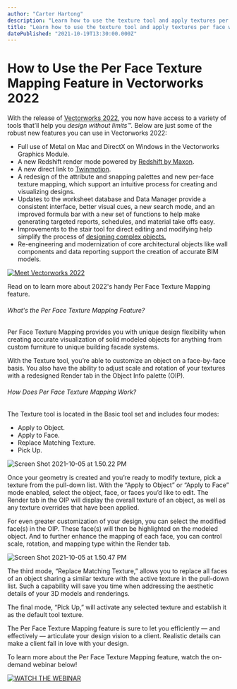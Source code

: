 ```yaml
---
author: "Carter Hartong"
description: "Learn how to use the texture tool and apply textures per face with Vectorworks 2022."
title: "Learn how to use the texture tool and apply textures per face with Vectorworks 2022." 
datePublished: "2021-10-19T13:30:00.000Z"
---
```

# How to Use the Per Face Texture Mapping Feature in Vectorworks 2022

With the release of [Vectorworks 2022](../../../net/vectorworks/blog/vectorworks-2022-now-available-for-download.html), you now have access to a variety of tools that’ll help you _design without limits™._ Below are just some of the robust new features you can use in Vectorworks 2022:

* Full use of Metal on Mac and DirectX on Windows in the Vectorworks Graphics Module.
* A new Redshift render mode powered by [Redshift by Maxon](https://www.maxon.net/en/redshift).
* A new direct link to [Twinmotion](https://www.unrealengine.com/en-US/twinmotion).
* A redesign of the attribute and snapping palettes and new per-face texture mapping, which support an intuitive process for creating and visualizing designs.
* Updates to the worksheet database and Data Manager provide a consistent interface, better visual cues, a new search mode, and an improved formula bar with a new set of functions to help make generating targeted reports, schedules, and material take offs easy.
* Improvements to the stair tool for direct editing and modifying help simplify the process of [designing complex objects.](../../../net/vectorworks/blog/the-best-3d-modeling-for-interior-architecture.html)
* Re-engineering and modernization of core architectural objects like wall components and data reporting support the creation of accurate BIM models.

[![Meet Vectorworks 2022](https://no-cache.hubspot.com/cta/default/3018241/0819809f-7527-4116-90d0-d3a0c80b3efd.png)](https://cta-redirect.hubspot.com/cta/redirect/3018241/0819809f-7527-4116-90d0-d3a0c80b3efd) 

Read on to learn more about 2022's handy Per Face Texture Mapping feature. 

###### What's the Per Face Texture Mapping Feature?

Per Face Texture Mapping provides you with unique design flexibility when creating accurate visualization of solid modeled objects for anything from custom furniture to unique building facade systems.

With the Texture tool, you’re able to customize an object on a face-by-face basis. You also have the ability to adjust scale and rotation of your textures with a redesigned Render tab in the Object Info palette (OIP).

###### How Does Per Face Texture Mapping Work?

The Texture tool is located in the Basic tool set and includes four modes:

* Apply to Object.
* Apply to Face.
* Replace Matching Texture.
* Pick Up.

![Screen Shot 2021-10-05 at 1.50.22 PM](https://blog.vectorworks.net/hs-fs/hubfs/Blog%20Images/210806_Per%20Face%20Texture/Screen%20Shot%202021-10-05%20at%201.50.22%20PM.png?width=2904&name=Screen%20Shot%202021-10-05%20at%201.50.22%20PM.png)

Once your geometry is created and you’re ready to modify texture, pick a texture from the pull-down list. With the “Apply to Object” or “Apply to Face” mode enabled, select the object, face, or faces you’d like to edit. The Render tab in the OIP will display the overall texture of an object, as well as any texture overrides that have been applied.

For even greater customization of your design, you can select the modified face(s) in the OIP. These face(s) will then be highlighted on the modeled object. And to further enhance the mapping of each face, you can control scale, rotation, and mapping type within the Render tab.

![Screen Shot 2021-10-05 at 1.50.47 PM](https://blog.vectorworks.net/hs-fs/hubfs/Blog%20Images/210806_Per%20Face%20Texture/Screen%20Shot%202021-10-05%20at%201.50.47%20PM.png?width=2906&name=Screen%20Shot%202021-10-05%20at%201.50.47%20PM.png)

The third mode, “Replace Matching Texture,” allows you to replace all faces of an object sharing a similar texture with the active texture in the pull-down list. Such a capability will save you time when addressing the aesthetic details of your 3D models and renderings.

The final mode, “Pick Up,” will activate any selected texture and establish it as the default tool texture.

The Per Face Texture Mapping feature is sure to let you efficiently — and effectively — articulate your design vision to a client. Realistic details can make a client fall in love with your design.

To learn more about the Per Face Texture Mapping feature, watch the on-demand webinar below!

[![WATCH THE WEBINAR](https://no-cache.hubspot.com/cta/default/3018241/d838094c-f0f2-42a9-a4e5-a15eadd7337f.png)](https://cta-redirect.hubspot.com/cta/redirect/3018241/d838094c-f0f2-42a9-a4e5-a15eadd7337f) 

 